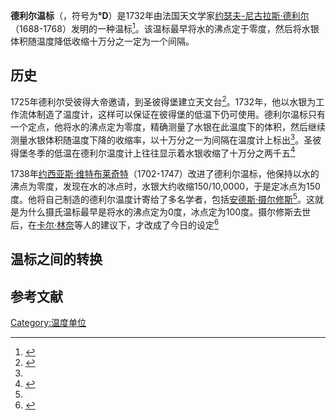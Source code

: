 {{NoteTA
|G1=物理學
|G2=Unit
}}
'''德利尔温标'''（{{lang-en|'''Delisle scale'''}}，符号为'''°D'''）是1732年由法国天文学家[[约瑟夫-尼古拉斯·德利尔|约瑟夫-尼古拉斯·德利尔]]（1688-1768）发明的一种温标<ref name="camuffo">{{cite book |last=Camuffo |first=Dario |title=Improved Understanding of Past Climatic Variability from Early Daily European Instrumental Sources|year=2002|publisher=Kluwer Academic Publishers|page=314}}</ref>。该温标最早将水的沸点定于零度，然后将水银体积随温度降低收缩十万分之一定为一个间隔。

==历史==
1725年德利尔受彼得大帝邀请，到圣彼得堡建立天文台<ref>{{cite book|title= History of Astronomy: An Encyclopedia |url= https://archive.org/details/historyofastrono00john |editor=John Lankford|year=1997|page=[https://archive.org/details/historyofastrono00john/page/191 191]}}</ref>。1732年，他以水银为工作流体制造了温度计，这样可以保证在彼得堡的低温下仍可使用。德利尔温标只有一个定点，他将水的沸点定为零度，精确测量了水银在此温度下的体积，然后继续测量水银体积随温度下降的收缩率，以十万分之一为间隔在温度计上标出<ref name="camuffo" />。圣彼得堡冬季的低温在德利尔温度计上往往显示着水银收缩了十万分之两千五<ref>{{cite book|title= A history of the thermometer and its use in meteorology|url= https://archive.org/details/historythermomet00midd_055|author=W. E. Knowles Middleton|year=1966|publisher= Johns Hopkins Press|page=[https://archive.org/details/historythermomet00midd_055/page/n51 88]}}</ref> 

1738年[[约西亚斯·维特布莱奇特|约西亚斯·维特布莱奇特]]（1702-1747）改进了德利尔温标，他保持以水的沸点为零度，发现在水的冰点时，水银大约收缩150/10,0000，于是定冰点为150度。他将自己制造的德利尔温度计寄给了多名学者，包括[[安德斯·摄尔修斯|安德斯·摄尔修斯]]<ref name="camuffo" />。这就是为什么摄氏温标最早是将水的沸点定为0度，冰点定为100度。摄尔修斯去世后，在[[卡尔·林奈|卡尔·林奈]]等人的建议下，才改成了今日的设定<ref>{{cite web|url=http://www.linnaeus.uu.se/online/life/6_32.html|editor=Gunnar Tibell|year=2008|work=Uppsala Universitet|title=Linnaeus' thermometer|accessdate=2013-09-07|archive-date=2013-09-27|archive-url=https://web.archive.org/web/20130927193900/http://www.linnaeus.uu.se/online/life/6_32.html|dead-url=no}}</ref>

==温标之间的转换==
{{Timeline Temperature Conversion}}

==参考文献==
{{Reflist}}
{{温标}}
[[Category:温度单位|Category:温度单位]]